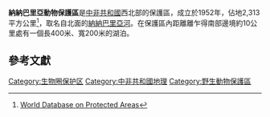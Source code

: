 {{Infobox protected area
| name = 納納巴里亞動物保護區
| alt_name =
| iucn_category = II
| map = Central African Republic
| location = {{flag|Central African Republic}}
| lat_d = 7
| lat_m = 38
| lat_s = 56
| lat_NS = N
| long_d = 17
| long_m = 30
| long_s = 32
| long_EW = E
| type=forest |region=CF |source=kolossus-dewiki
| area = 2,313平方公里
| established = 1952年
}}

'''納納巴里亞動物保護區'''是[[中非共和國|中非共和國]]西北部的保護區，成立於1952年，佔地2,313平方公里<ref>[http://www.wdpa.org/siteSheet.aspx?sitecode=2264 World Database on Protected Areas]{{dead link|date=2018年1月 |bot=InternetArchiveBot |fix-attempted=yes }}</ref>，取名自北面的[[納納巴里亞河|納納巴里亞河]]。在保護區內距離離乍得南部邊境約10公里處有一個長400米、寬200米的湖泊。

==參考文獻==
{{Reflist}}

[[Category:生物圈保护区|Category:生物圈保护区]]
[[Category:中非共和國地理|Category:中非共和國地理]]
[[Category:野生動物保護區|Category:野生動物保護區]]

{{CentralAfricanRepublic-stub}}